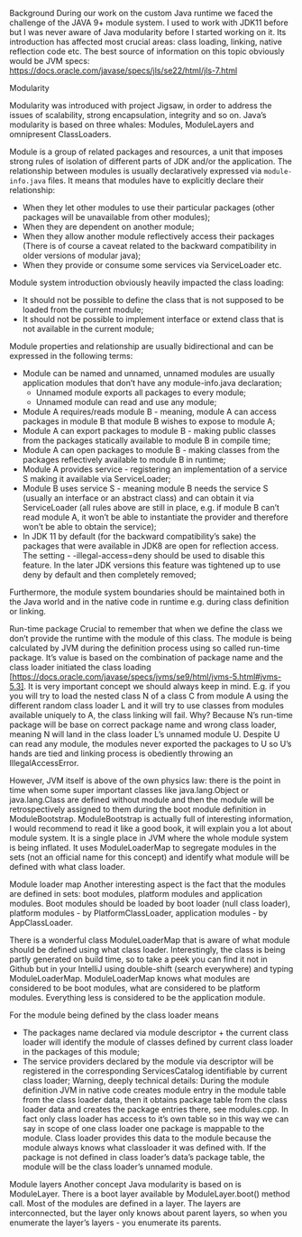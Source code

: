 Background
During our work on the custom Java runtime we faced the challenge of the JAVA 9+ module system. I used to work with JDK11 before but I was never aware of Java modularity before I started working on it. Its introduction has affected most crucial areas: class loading, linking, native reflection code etc. The best source of information on this topic obviously would be JVM specs: https://docs.oracle.com/javase/specs/jls/se22/html/jls-7.html

Modularity

Modularity was introduced with project Jigsaw, in order to address the issues of scalability, strong encapsulation, integrity and so on. Java’s modularity is based on three whales: Modules, ModuleLayers and omnipresent ClassLoaders.

Module is a group of related packages and resources, a unit that imposes strong rules of isolation of different parts of JDK and/or the application. The relationship between modules is usually declaratively expressed via `module-info.java` files. It means that modules have to explicitly declare their relationship:
- When they let other modules to use their particular packages (other packages will be unavailable from other modules);
- When they are dependent on another module;
- When they allow another module reflectively access their packages (There is of course a caveat related to the backward compatibility in older versions of modular java);
- When they provide or consume some services via ServiceLoader etc.

Module system introduction obviously heavily impacted the class loading:
- It should not be possible to define the class that is not supposed to be loaded from the current module;
- It should not be possible to implement interface or extend class that is not available in the current module;

Module properties and relationship are usually bidirectional and can be expressed in the following terms:
- Module can be named and unnamed, unnamed modules are usually application modules that don’t have any module-info.java declaration;
    - Unnamed module exports all packages to every module;
    - Unnamed module can read and use any module;
- Module A requires/reads module B - meaning, module A can access packages in module B that module B wishes to expose to module A;
- Module A can export packages to module B - making public classes from the packages statically available to module B in compile time;
- Module A can open packages to module B - making classes from the packages reflectively available to module B in runtime;
- Module A provides service - registering an implementation of a service S making it available via ServiceLoader;
- Module B uses service S - meaning module B needs the service S (usually an interface or an abstract class) and can obtain it via ServiceLoader (all rules above are still in place, e.g. if module B can’t read module A, it won’t be able to instantiate the provider and therefore won’t be able to obtain the service);
- In JDK 11 by default (for the backward compatibility’s sake) the packages that were available in JDK8 are open for reflection access. The setting  - -illegal-access=deny should be used to disable this feature. In the later JDK versions this feature was tightened up to use deny by default and then completely removed;

Furthermore, the module system boundaries should be maintained both in the Java world and in the native code in runtime e.g. during class definition or linking. 


Run-time package
Crucial to remember that when we define the class we don’t provide the runtime with the module of this class. The module is being calculated by JVM during the definition process using so called run-time package. It’s value is based on the combination of package name and the class loader initiated the class loading [https://docs.oracle.com/javase/specs/jvms/se9/html/jvms-5.html#jvms-5.3]. It is very important concept we should always keep in mind. E.g. if you you will try to load the nested class N of a class C from module A using the different random class loader L and it will try to use classes from modules available uniquely to A, the class linking will fail. Why? Because N’s run-time package will be base on correct package name and wrong class loader, meaning N will land in the class loader L’s unnamed module U. Despite U can read any module, the modules never exported the packages to U so U’s hands are tied and linking process is obediently throwing an IllegalAccessError.

However, JVM itself is above of the own physics law: there is the point in time when some super important classes like java.lang.Object or java.lang.Class are defined without module and then the module will be retrospectively assigned to them during the boot module definition in ModuleBootstrap. ModuleBootstrap is actually full of interesting information, I would recommend to read it like a good book, it will explain you a lot about module system. It is a single place in JVM where the whole module system is being inflated. It uses ModuleLoaderMap to segregate modules in the sets (not an official name for this concept) and identify what module will be defined with what class loader.

Module loader map
Another interesting aspect is the fact that the modules are defined in sets: boot modules, platform modules and application modules. Boot modules should be loaded by boot loader (null class loader), platform modules - by PlatformClassLoader, application modules - by AppClassLoader.

There is a wonderful class ModuleLoaderMap that is aware of what module should be defined using what class loader. Interestingly, the class is being partly generated on build time, so to take a peek you can find it not in Github but in your IntelliJ using double-shift (search everywhere) and typing ModuleLoaderMap. ModuleLoaderMap knows what modules are considered to be boot modules, what are considered to be platform modules. Everything less is considered to be the application module.

For the module being defined by the class loader means 
- The packages name declared via module descriptor + the current class loader will identify the module of classes defined by current class loader in the packages of this module;
- The service providers declared by the module via descriptor will be registered in the corresponding ServicesCatalog identifiable by current class loader;
Warning, deeply technical details: During the module definition JVM in native code creates module entry in the module table from the class loader data, then it obtains package table from the class loader data and creates the package entries there, see modules.cpp. In fact only class loader has access to it’s own table so in this way we can say in scope of one class loader one package is mappable to the module. Class loader provides this data to the module because the module always knows what classloader it was defined with. If the package is not defined in class loader’s data’s package table, the module will be the class loader’s unnamed module.

Module layers
Another concept Java modularity is based on is ModuleLayer. There is a boot layer available by ModuleLayer.boot() method call. Most of the modules are defined in a layer. The layers are interconnected, but the layer only knows about parent layers, so when you enumerate the layer’s layers - you enumerate its parents.